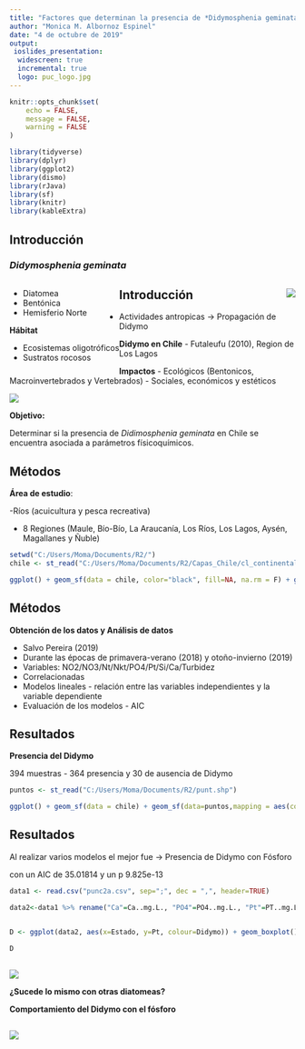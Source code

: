 ---
title: "Factores que determinan la presencia de *Didymosphenia geminata* en Chile"
author: "Monica M. Albornoz Espinel"
date: "4 de octubre de 2019"
output: 
 ioslides_presentation:
  widescreen: true
  incremental: true
  logo: puc_logo.jpg
---

```{r setup, include=FALSE}
knitr::opts_chunk$set(
	echo = FALSE,
	message = FALSE,
	warning = FALSE
)
```

```{r}
library(tidyverse)
library(dplyr)
library(ggplot2)
library(dismo)
library(rJava) 
library(sf)
library(knitr)
library(kableExtra)
```


## Introducción
### *Didymosphenia geminata*
<div style="float: left; widht: 90%">
- Diatomea
- Bentónica
- Hemisferio Norte

**Hábitat**

- Ecosistemas oligotróficos
- Sustratos rocosos
</div>

<div style="float: right; widht: 10%">
![](1im.png)
</div>

## Introducción

* Actividades antropicas -> Propagación de Didymo 

**Didymo en Chile** - Futaleufu (2010), Region de Los Lagos 

**Impactos**
- Ecológicos (Bentonicos, Macroinvertebrados y Vertebrados)
- Sociales, económicos y estéticos 

![](i2a.png)

**Objetivo:** 


Determinar si la presencia de *Didimosphenia geminata* en Chile se encuentra asociada a parámetros físicoquímicos.


## Métodos {.smaller}

**Área de estudio**: 

-Ríos (acuicultura y pesca recreativa)

- 8 Regiones (Maule, Bío-Bío, La Araucanía, Los Ríos, Los Lagos, Aysén, Magallanes y Ñuble)

```{r message=FALSE, warning=FALSE, include=FALSE, paged.print=FALSE}
setwd("C:/Users/Moma/Documents/R2/")
chile <- st_read("C:/Users/Moma/Documents/R2/Capas_Chile/cl_continental_geo/cl_continental_geo.shp")
```

```{r echo=FALSE, message=FALSE, warning=FALSE, paged.print=FALSE}
ggplot() + geom_sf(data = chile, color="black", fill=NA, na.rm = F) + ggtitle("Area de estudio") + coord_sf()
```


## Métodos {.smaller}

**Obtención de los datos y Análisis de datos**

 - Salvo Pereira (2019)
 - Durante las épocas de primavera-verano (2018) y otoño-invierno (2019)
 - Variables:
 NO2/NO3/Nt/Nkt/PO4/Pt/Si/Ca/Turbidez 
 - Correlacionadas
 - Modelos lineales - relación entre las variables independientes y la variable dependiente
 - Evaluación de los modelos - AIC
 

## Resultados 
**Presencia del Didymo** 

394 muestras - 364  presencia y 30 de ausencia de Didymo

```{r message=FALSE, warning=FALSE, include=FALSE, paged.print=FALSE}
puntos <- st_read("C:/Users/Moma/Documents/R2/punt.shp")
```


```{r}
ggplot() + geom_sf(data = chile) + geom_sf(data=puntos,mapping = aes(colour = Crecimient), alpha=0.1)+ ggtitle("Presencia de Didymo") + theme_light()
```

## Resultados {.smaller}

Al realizar varios modelos el mejor fue -> Presencia de Didymo con Fósforo

con un AIC de 35.01814 y un p 9.825e-13

```{r}
data1 <- read.csv("punc2a.csv", sep=";", dec = ",", header=TRUE)

data2<-data1 %>% rename("Ca"=Ca..mg.L., "PO4"=PO4..mg.L., "Pt"=PT..mg.L.,                     "NO3"=NO3..mg.L.,"NO2"=NO2..mg.L., "Nt"=NT..mg.L., "Nkt"=NKT..mg.L., "Sit"=Si.T..mg.L.,"Turbidez"=Turbiedad..NTU.,"Pres_Didymo"= Crecimiento.algal) %>% filter(     NO2>0, PO4>0, Pt>0, NO3>0, Nt>0, Nkt>0, Turbidez>0)


D <- ggplot(data2, aes(x=Estado, y=Pt, colour=Didymo)) + geom_boxplot() + theme_classic()

D
```


## 
![](plag2.png)

**¿Sucede lo mismo con otras diatomeas?**

**Comportamiento del Didymo con el fósforo**



## 
![](th2.png)




